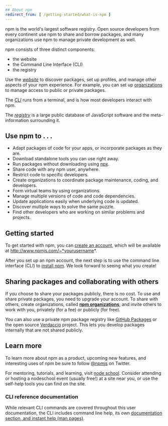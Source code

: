 ```yaml
---
## About npm
redirect_from: [ /getting-started/what-is-npm ]
---
```


npm is the world's largest software registry. Open source developers from every continent use npm to share and borrow packages, and many organizations use npm to manage private development as well.

npm consists of three distinct components:

*  the website
*  the Command Line Interface (CLI)
*  the registry

Use the [*website*](https://npmjs.com) to discover packages, set up profiles, and manage other aspects of your npm experience. For example, you can set up [organizations](https://www.npmjs.com/features) to manage access to public or private packages.

The [*CLI*](https://docs.npmjs.com/cli/npm) runs from a terminal, and is how most developers interact with npm.

The [*registry*](https://docs.npmjs.com/misc/registry) is a large public database of JavaScript software and the meta-information surrounding it.


## Use npm to . . .

* Adapt packages of code for your apps, or incorporate packages as they are.
* Download standalone tools you can use right away.
* Run packages without downloading using [npx](https://docs.npmjs.com/cli/commands/npx).
* Share code with any npm user, anywhere.
* Restrict code to specific developers.
* Create organizations to coordinate package maintenance, coding, and developers.
* Form virtual teams by using organizations.
* Manage multiple versions of code and code dependencies.
* Update applications easily when underlying code is updated.
* Discover multiple ways to solve the same puzzle.
* Find other developers who are working on similar problems and projects.  

## Getting started

To get started with npm, you can [create an account](https://www.npmjs.com/signup), which will be available at http://www.npmjs.com/~*yourusername*.

After you set up an npm account, the next step is to use the command line interface (CLI) to [install npm][install-npm]. We look forward to seeing what you create!

## Sharing packages and collaborating with others

If you choose to share your packages publicly, there is no cost. To use and share private packages, you need to upgrade your account. To share with others, create organizations, called **[npm organizations][orgs-docs]**,  and invite others to work with you, privately (for a fee) or publicly (for free).

You can also use a private npm package registry like [GitHub Packages](https://github.com/features/packages) or the open source [Verdaccio](https://verdaccio.org) project.  This lets you develop packages internally that are not shared publicly.

## Learn more

To learn more about npm as a product, upcoming new features, and interesting uses of npm be sure to follow [@npmjs](https://twitter.com/npmjs) on Twitter.

For mentoring, tutorials, and learning, visit [node school](https://nodeschool.io). Consider attending or hosting a nodeschool event (usually free!) at a site near you, or use the self-help tools you can find on the site.

### CLI reference documentation

While relevant CLI commands are covered throughout this user documentation, the CLI includes command line help, its own [documentation section, and instant help (man pages)][cli-docs].


[orgs-docs]: /organizations
[install-npm]: /downloading-and-installing-node-js-and-npm
[cli-docs]: /cli-documentation
